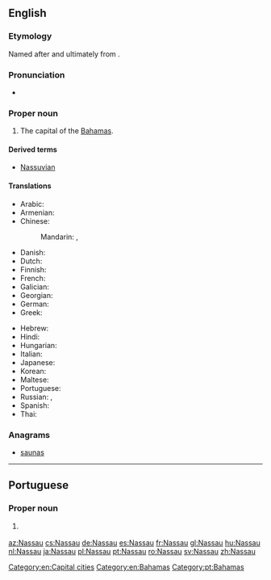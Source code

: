 ==English==
{{wikipedia}}
===Etymology===
Named after {{w|Nassau, Germany}} and ultimately from {{etyl|de|en}} {{term|nass||wet|lang=de}}.
===Pronunciation===
* {{IPA|/ˈnæsɔː/|lang=en}}

===Proper noun===
{{en-proper noun}}

# The capital of the [[Bahamas]].

====Derived terms====
* [[Nassuvian]]

====Translations====
{{trans-top|capital of the Bahamas}}
* Arabic: {{t|ar|ناساو|m|tr=nasaaw}}
* Armenian: {{t|hy|Նասաու|sc=Armn}}
* Chinese:
*: Mandarin: {{t|cmn|拿騷|sc=Hani}}, {{t+|cmn|拿骚|tr=Násāo|sc=Hani}}
* Danish: {{t|da|Nassau}}
* Dutch: {{t|nl|Nassau}}
* Finnish: {{t|fi|Nassau}}
* French: {{t+|fr|Nassau}}
* Galician: {{t+|gl|Nassau}}
* Georgian: {{t|ka|ნასაუ|tr=nasau|sc=Geor}}
* German: {{t+|de|Nassau}}
* Greek: {{t|el|Νασσάου|tr=Nassáou}}
{{trans-mid}}
* Hebrew: {{t|he|נסאו}}
* Hindi: {{t|hi|नासाओ|tr=nāsā'ō}}
* Hungarian: {{t+|hu|Nassau}}
* Italian: {{t|it|Nassau|f}}
* Japanese: {{t|ja|ナッソー|tr=Nassō}}
* Korean: {{t|ko|나소|tr=Naso}}
* Maltese: {{t|mt|Nassaw}}
* Portuguese: {{t|pt|Nassau}}
* Russian: {{t|ru|Нассау|m|tr=Nássau, Nassáu}}, {{t|ru|Нассо|m|tr=Násso}}
* Spanish: {{t+|es|Nassau}}
* Thai: {{t|th|นัสซอ|tr=nátsaaw}}
{{trans-bottom}}

===Anagrams===
* [[saunas#English|saunas]]

[[Category:en:Capital cities]]
[[Category:en:Bahamas]]

----

==Portuguese==

===Proper noun===
{{pt-proper noun|f}}

# {{l|en|Nassau}} {{gloss|capital of the Bahamas}}

[[Category:pt:Bahamas]]

[[az:Nassau]]
[[cs:Nassau]]
[[de:Nassau]]
[[es:Nassau]]
[[fr:Nassau]]
[[gl:Nassau]]
[[hu:Nassau]]
[[nl:Nassau]]
[[ja:Nassau]]
[[pl:Nassau]]
[[pt:Nassau]]
[[ro:Nassau]]
[[sv:Nassau]]
[[zh:Nassau]]